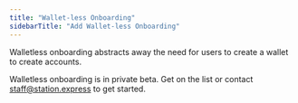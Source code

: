 ```yaml
---
title: "Wallet-less Onboarding"
sidebarTitle: "Add Wallet-less Onboarding"
---
```


Walletless onboarding abstracts away the need for users to create a wallet to create accounts. 

Walletless onboarding is in private beta. Get on the list or contact staff@station.express to get started.